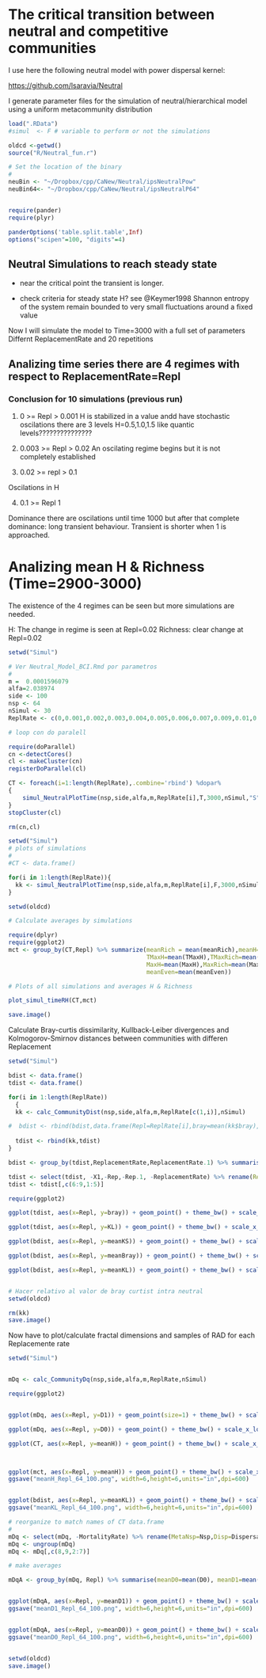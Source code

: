 # The critical transition between neutral and competitive communities 

I use here the following neutral model with power dispersal kernel:

<https://github.com/lsaravia/Neutral>

I generate parameter files for the simulation of neutral/hierarchical model using a uniform metacommunity distribution


```r
load(".RData")
#simul  <- F # variable to perform or not the simulations

oldcd <-getwd()
source("R/Neutral_fun.r")

# Set the location of the binary 
#
neuBin <- "~/Dropbox/cpp/CaNew/Neutral/ipsNeutralPow"
neuBin64<- "~/Dropbox/cpp/CaNew/Neutral/ipsNeutralP64"


require(pander)
require(plyr)

panderOptions('table.split.table',Inf)
options("scipen"=100, "digits"=4)
```

## Neutral Simulations to reach steady state

* near the critical point the transient is longer. 
  

* check criteria for steady state H? see @Keymer1998 Shannon entropy of the system remain bounded to very small fluctuations around a fixed value

Now I will simulate the model to Time=3000 with a full set of parameters 
Differnt ReplacementRate and 20 repetitions 

## Analizing time series there are 4 regimes with respect to ReplacementRate=Repl

### Conclusion for 10 simulations (previous run)

1) 0 >= Repl > 0.001 
H is stabilized in a value andd have stochastic oscilations
there are 3 levels H=0.5,1.0,1.5 like quantic levels???????????????

2) 0.003 >= Repl > 0.02
An oscilating regime begins but it is not completely established

3) 0.02 >= repl > 0.1

Oscilations in H 

4) 0.1 >= Repl 1

Dominance there are oscilations until time 1000 but after that complete dominance:
long transient behaviour.
Transient is shorter when 1 is approached.

# Analizing mean H & Richness (Time=2900-3000)

The existence of the 4 regimes can be seen but more simulations are needed.

H: The change in regime is seen at Repl=0.02
Richness: clear change at Repl=0.02


```r
setwd("Simul")

# Ver Neutral_Model_BCI.Rmd por parametros
#
m =  0.0001596079
alfa=2.038974
side <- 100
nsp <- 64
nSimul <- 30
ReplRate <- c(0,0.001,0.002,0.003,0.004,0.005,0.006,0.007,0.009,0.01,0.015,0.02,0.025,0.03,0.05,0.07,0.1,0.3,0.6,1)

# loop con do paralell 

require(doParallel)
cn <-detectCores()
cl <- makeCluster(cn)
registerDoParallel(cl)

CT <- foreach(i=1:length(ReplRate),.combine='rbind') %dopar%
{
    simul_NeutralPlotTime(nsp,side,alfa,m,ReplRate[i],T,3000,nSimul,"S")
}
stopCluster(cl)

rm(cn,cl)
```


```r
setwd("Simul")
# plots of simulations
#
#CT <- data.frame()

for(i in 1:length(ReplRate)){
  kk <- simul_NeutralPlotTime(nsp,side,alfa,m,ReplRate[i],F,3000,nSimul)
}

setwd(oldcd)

# Calculate averages by simulations 

require(dplyr)
require(ggplot2)
mct <- group_by(CT,Repl) %>% summarize(meanRich = mean(meanRich),meanH=mean(meanH),
                                       TMaxH=mean(TMaxH),TMaxRich=mean(TMaxRich),
                                       MaxH=mean(MaxH),MaxRich=mean(MaxRich),
                                       meanEven=mean(meanEven))

# Plots of all simulations and averages H & Richness

plot_simul_timeRH(CT,mct)

save.image()

```

Calculate Bray-curtis dissimilarity, Kullback-Leiber divergences and Kolmogorov-Smirnov distances between communities with differen Replacement


```r
setwd("Simul")

bdist <- data.frame()
tdist <- data.frame()

for(i in 1:length(ReplRate))
  {
  kk <- calc_CommunityDist(nsp,side,alfa,m,ReplRate[c(1,i)],nSimul)

#  bdist <- rbind(bdist,data.frame(Repl=ReplRate[i],bray=mean(kk$bray),sdBray=sd(kk$bray),ks=mean(kk$ks),sdKs=sd(kk$ks),KL=mean(kk$KL),sdKL=sd(kk$KL)))
  
  tdist <- rbind(kk,tdist)
}

bdist <- group_by(tdist,ReplacementRate,ReplacementRate.1) %>% summarise(meanBray=mean(bray),medBray=median(bray),meanKS=mean(ks),medKS=median(ks),meanKL=mean(KL),medKL=median(KL)) %>% rename(Repl=ReplacementRate.1) 

tdist <- select(tdist, -X1,-Rep,-Rep.1, -ReplacementRate) %>% rename(Repl=ReplacementRate.1) %>% mutate(MetaNsp=nsp,Side=side,Disp=alfa,Migr=m) 
tdist <- tdist[,c(6:9,1:5)]

require(ggplot2)

ggplot(tdist, aes(x=Repl, y=bray)) + geom_point() + theme_bw() + scale_x_log10(breaks=c(0.003,0.02,0.1,1)) + stat_summary(fun.y=median,geom="line",colour="red")

ggplot(tdist, aes(x=Repl, y=KL)) + geom_point() + theme_bw() + scale_x_log10(breaks=c(0.003,0.02,0.1,1)) + stat_summary(fun.y=median,geom="line",colour="red")

ggplot(bdist, aes(x=Repl, y=meanKS)) + geom_point() + theme_bw() + scale_x_log10(breaks=c(0.003,0.02,0.1,1)) + geom_point(aes(x=Repl,y=medKS),colour="red")

ggplot(bdist, aes(x=Repl, y=meanBray)) + geom_point() + theme_bw() + scale_x_log10(breaks=c(0.003,0.02,0.1,1)) + geom_point(aes(x=Repl,y=medBray),colour="red")

ggplot(bdist, aes(x=Repl, y=meanKL)) + geom_point() + theme_bw() + scale_x_log10(breaks=c(0.003,0.02,0.1,1))+ geom_point(aes(x=Repl,y=medKL),colour="red")


# Hacer relativo al valor de bray curtist intra neutral
setwd(oldcd)

rm(kk)
save.image()
```


Now have to plot/calculate fractal dimensions and samples of RAD for each Replacemente rate

```r
setwd("Simul")


mDq <- calc_CommunityDq(nsp,side,alfa,m,ReplRate,nSimul)

require(ggplot2)


ggplot(mDq, aes(x=Repl, y=D1)) + geom_point(size=1) + theme_bw() + scale_x_log10(breaks=c(0.003,0.02,0.1,1)) + stat_summary(fun.y=median,geom="line",colour="red")

ggplot(mDq, aes(x=Repl, y=D0)) + geom_point() + theme_bw() + scale_x_log10(breaks=c(0.003,0.02,0.1,1))  + stat_summary(fun.y=median,geom="line",colour="blue")

ggplot(CT, aes(x=Repl, y=meanH)) + geom_point() + theme_bw() + scale_x_log10(breaks=c(0.003,0.02,0.1,1))  + stat_summary(fun.y=median,geom="line",colour="blue")



ggplot(mct, aes(x=Repl, y=meanH)) + geom_point() + theme_bw() + scale_x_log10(breaks=c(0.003,0.02,0.1,1)) 
ggsave("meanH_Repl_64_100.png", width=6,height=6,units="in",dpi=600)


ggplot(bdist, aes(x=Repl, y=meanKL)) + geom_point() + theme_bw() + scale_x_log10(breaks=c(0.003,0.02,0.1,1)) 
ggsave("meanKL_Repl_64_100.png", width=6,height=6,units="in",dpi=600)

# reorganize to match names of CT data.frame
#
mDq <- select(mDq, -MortalityRate) %>% rename(MetaNsp=Nsp,Disp=DispersalDistance,Migr=ColonizationRate,Repl=ReplacementRate)
mDq <- ungroup(mDq)
mDq <- mDq[,c(8,9,2:7)]

# make averages

mDqA <- group_by(mDq, Repl) %>% summarise(meanD0=mean(D0), meanD1=mean(D1))


ggplot(mDqA, aes(x=Repl, y=meanD1)) + geom_point() + theme_bw() + scale_x_log10(breaks=c(0.003,0.02,0.1,1)) 
ggsave("meanD1_Repl_64_100.png", width=6,height=6,units="in",dpi=600)


ggplot(mDqA, aes(x=Repl, y=meanD0)) + geom_point() + theme_bw() + scale_x_log10(breaks=c(0.003,0.02,0.1,1)) 
ggsave("meanD0_Repl_64_100.png", width=6,height=6,units="in",dpi=600)


setwd(oldcd)
save.image()
```